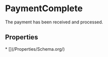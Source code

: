# PaymentComplete

The payment has been received and processed.

## Properties

<Grid>
* [](/Properties/Schema.org/)

</Grid>

